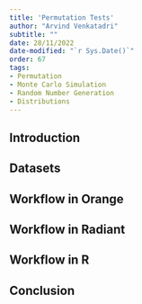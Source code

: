 ```yaml
---
title: 'Permutation Tests'
author: "Arvind Venkatadri"
subtitle: ""
date: 28/11/2022
date-modified: "`r Sys.Date()`"
order: 67
tags:
- Permutation
- Monte Carlo Simulation
- Random Number Generation
- Distributions
---
```


## Introduction

## Datasets

## Workflow in Orange

## Workflow in Radiant

## Workflow in R

## Conclusion
